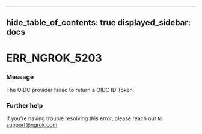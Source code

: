 

---
hide_table_of_contents: true
displayed_sidebar: docs
---


# ERR_NGROK_5203

### Message
The OIDC provider failed to return a OIDC ID Token.

<ErrorDetails error="err_ngrok_5203" />



### Further help
If you're having trouble resolving this error, please reach out to [support@ngrok.com](mailto:support@ngrok.com?subject=Help%20with%20ERR_NGROK_5203)

